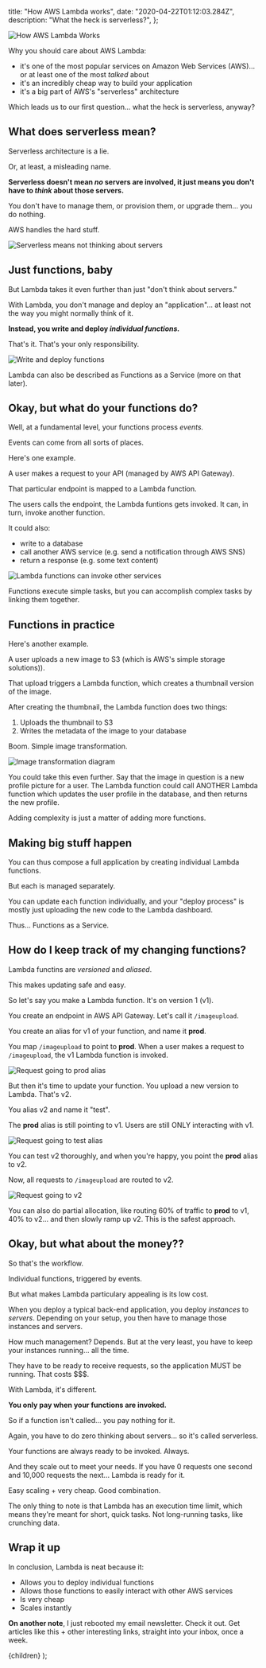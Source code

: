 
  title: "How AWS Lambda works",
  date: "2020-04-22T01:12:03.284Z",
  description: "What the heck is serverless?",
};

![How AWS Lambda Works](./lambda-banner.png)

Why you should care about AWS Lambda:

- it's one of the most popular services on Amazon Web Services (AWS)... or at least one of the most _talked_ about
- it's an incredibly cheap way to build your application
- it's a big part of AWS's "serverless" architecture

Which leads us to our first question... what the heck is serverless, anyway?

## What does serverless mean?

Serverless architecture is a lie.

Or, at least, a misleading name.

**Serverless doesn't mean _no_ servers are involved, it just means you don't have to _think_ about those servers.**

You don't have to manage them, or provision them, or upgrade them... you do nothing.

AWS handles the hard stuff.

![Serverless means not thinking about servers](./lambda1.png)

## Just functions, baby

But Lambda takes it even further than just "don't think about servers."

With Lambda, you don't manage and deploy an "application"... at least not the way you might normally think of it.

**Instead, you write and deploy _individual functions._**

That's it. That's your only responsibility.

![Write and deploy functions](./lambda2.png)

Lambda can also be described as Functions as a Service (more on that later).

## Okay, but what do your functions do?

Well, at a fundamental level, your functions process _events._

Events can come from all sorts of places.

Here's one example.

A user makes a request to your API (managed by AWS API Gateway).

That particular endpoint is mapped to a Lambda function.

The users calls the endpoint, the Lambda funtions gets invoked. It can, in turn, invoke another function.

It could also:

- write to a database
- call another AWS service (e.g. send a notification through AWS SNS)
- return a response (e.g. some text content)

![Lambda functions can invoke other services](./lambda3.png)

Functions execute simple tasks, but you can accomplish complex tasks by linking them together.

## Functions in practice

Here's another example.

A user uploads a new image to S3 (which is AWS's simple storage solutions)).

That upload triggers a Lambda function, which creates a thumbnail version of the image.

After creating the thumbnail, the Lambda function does two things:

1. Uploads the thumbnail to S3
2. Writes the metadata of the image to your database

Boom. Simple image transformation.

![Image transformation diagram](./lambda4.png)

You could take this even further. Say that the image in question is a new profile picture for a user. The Lambda function could call ANOTHER Lambda function which updates the user profile in the database, and then returns the new profile.

Adding complexity is just a matter of adding more functions.

## Making big stuff happen

You can thus compose a full application by creating individual Lambda functions.

But each is managed separately.

You can update each function individually, and your "deploy process" is mostly just uploading the new code to the Lambda dashboard.

Thus... Functions as a Service.

## How do I keep track of my changing functions?

Lambda functins are _versioned_ and _aliased_.

This makes updating safe and easy.

So let's say you make a Lambda function. It's on version 1 (v1).

You create an endpoint in AWS API Gateway. Let's call it `/imageupload`.

You create an alias for v1 of your function, and name it **prod**.

You map `/imageupload` to point to **prod**. When a user makes a request to `/imageupload`, the v1 Lambda function is invoked.

![Request going to prod alias](./lambda5.png)

But then it's time to update your function. You upload a new version to Lambda. That's v2.

You alias v2 and name it "test".

The **prod** alias is still pointing to v1. Users are still ONLY interacting with v1.

![Request going to test alias](./lambda6.png)

You can test v2 thoroughly, and when you're happy, you point the **prod** alias to v2.

Now, all requests to `/imageupload` are routed to v2.

![Request going to v2](./lambda7.png)

You can also do partial allocation, like routing 60% of traffic to **prod** to v1, 40% to v2... and then slowly ramp up v2. This is the safest approach.

## Okay, but what about the money??

So that's the workflow.

Individual functions, triggered by events.

But what makes Lambda particulary appealing is its low cost.

When you deploy a typical back-end application, you deploy _instances_ to _servers_. Depending on your setup, you then have to manage those instances and servers.

How much management? Depends. But at the very least, you have to keep your instances running... all the time.

They have to be ready to receive requests, so the application MUST be running. That costs $$$.

With Lambda, it's different.

**You only pay when your functions are invoked.**

So if a function isn't called... you pay nothing for it.

Again, you have to do zero thinking about servers... so it's called serverless.

Your functions are always ready to be invoked. Always.

And they scale out to meet your needs. If you have 0 requests one second and 10,000 requests the next... Lambda is ready for it.

Easy scaling + very cheap. Good combination.

The only thing to note is that Lambda has an execution time limit, which means they're meant for short, quick tasks. Not long-running tasks, like crunching data.

## Wrap it up

In conclusion, Lambda is neat because it:

- Allows you to deploy individual functions
- Allows those functions to easily interact with other AWS services
- Is very cheap
- Scales instantly

**On another note**, I just rebooted my email newsletter. Check it out. Get articles like this + other interesting links, straight into your inbox, once a week.

  <ArticleLayout meta={meta}>{children}</ArticleLayout>
);
